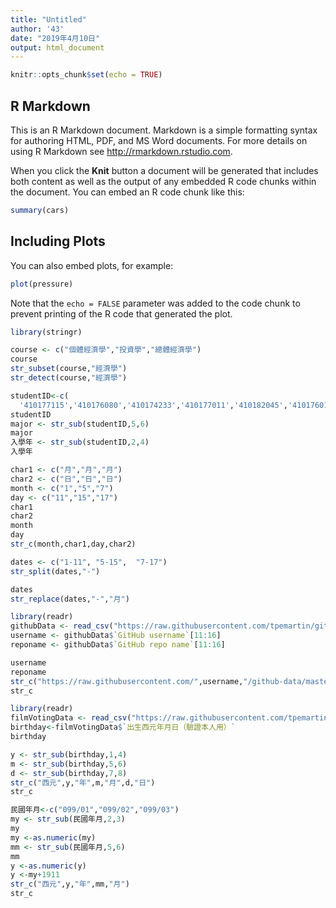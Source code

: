 ```yaml
---
title: "Untitled"
author: '43'
date: "2019年4月10日"
output: html_document
---
```


```r
knitr::opts_chunk$set(echo = TRUE)
```

## R Markdown

This is an R Markdown document. Markdown is a simple formatting syntax for authoring HTML, PDF, and MS Word documents. For more details on using R Markdown see <http://rmarkdown.rstudio.com>.

When you click the **Knit** button a document will be generated that includes both content as well as the output of any embedded R code chunks within the document. You can embed an R code chunk like this:

```r
summary(cars)
```

## Including Plots

You can also embed plots, for example:

```r
plot(pressure)
```

Note that the `echo = FALSE` parameter was added to the code chunk to prevent printing of the R code that generated the plot.
```r
library(stringr)
```

```r
course <- c("個體經濟學","投資學","總體經濟學")
course
str_subset(course,"經濟學")
str_detect(course,"經濟學")
```
```r
studentID<-c(
  '410177115','410176080','410174233','410177011','410182045','410176014')
studentID
major <- str_sub(studentID,5,6)
major
入學年 <- str_sub(studentID,2,4)
入學年
```
```r
char1 <- c("月","月","月")
char2 <- c("日","日","日")
month <- c("1","5","7")
day <- c("11","15","17")
char1
char2
month
day
str_c(month,char1,day,char2)
```
```r
dates <- c("1-11", "5-15",  "7-17")
str_split(dates,"-")
```

```r
dates
str_replace(dates,"-","月")
```

```r
library(readr)
githubData <- read_csv("https://raw.githubusercontent.com/tpemartin/github-data/master/githubData.csv")
username <- githubData$`GitHub username`[11:16]
reponame <- githubData$`GitHub repo name`[11:16]
```
```r
username
reponame
str_c("https://raw.githubusercontent.com/",username,"/github-data/master/",reponame)
str_c
```
```r
library(readr)
filmVotingData <- read_csv("https://raw.githubusercontent.com/tpemartin/github-data/master/%E7%AC%AC%E4%B8%89%E5%B1%86%E7%B6%93%E6%BF%9F%E6%92%AD%E5%AE%A2%E7%AB%B6%E8%B3%BD%E5%8F%83%E8%B3%BD%E4%BD%9C%E5%93%81%E6%8A%95%E7%A5%A8%E7%B5%90%E6%9E%9C%E6%A8%A3%E6%9C%AC%20-%20Sheet1.csv")
birthday<-filmVotingData$`出生西元年月日（驗證本人用）`
birthday
```

```r
y <- str_sub(birthday,1,4)
m <- str_sub(birthday,5,6)
d <- str_sub(birthday,7,8)
str_c("西元",y,"年",m,"月",d,"日")
str_c
```
```r
民國年月<-c("099/01","099/02","099/03")
my <- str_sub(民國年月,2,3)
my
my <-as.numeric(my)
mm <- str_sub(民國年月,5,6)
mm
y <-as.numeric(y)
y <-my+1911
str_c("西元",y,"年",mm,"月")
str_c
```

